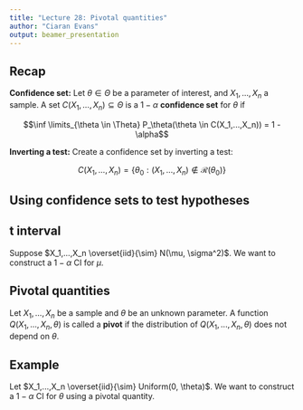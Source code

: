 ```yaml
---
title: "Lecture 28: Pivotal quantities"
author: "Ciaran Evans"
output: beamer_presentation
---
```


## Recap

**Confidence set:** Let $\theta \in \Theta$ be a parameter of interest, and $X_1,...,X_n$ a sample. A set $C(X_1,...,X_n) \subseteq \Theta$ is a $1 - \alpha$ **confidence set** for $\theta$ if

$$\inf \limits_{\theta \in \Theta} P_\theta(\theta \in C(X_1,...,X_n)) = 1 - \alpha$$

\bigskip

**Inverting a test:** Create a confidence set by inverting a test:

$$C(X_1,...,X_n) = \{ \theta_0: (X_1,...,X_n) \not \in \mathcal{R}(\theta_0) \}$$

## Using confidence sets to test hypotheses

## t interval

Suppose $X_1,...,X_n \overset{iid}{\sim} N(\mu, \sigma^2)$. We want to construct a $1 - \alpha$ CI for $\mu$.

\vspace{6cm}

## Pivotal quantities

Let $X_1,...,X_n$ be a sample and $\theta$ be an unknown parameter. A function $Q(X_1,...,X_n, \theta)$ is called a **pivot** if the distribution of $Q(X_1,...,X_n, \theta)$ does not depend on $\theta$.

\vspace{6cm}

## Example

Let $X_1,...,X_n \overset{iid}{\sim} Uniform(0, \theta)$. We want to construct a $1 - \alpha$ CI for $\theta$ using a pivotal quantity.

\vspace{6cm}





